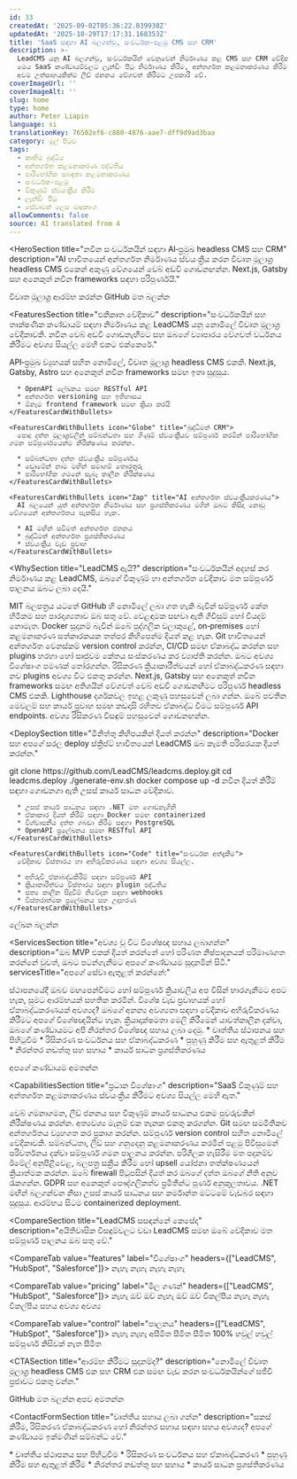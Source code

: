 ```yaml
---
id: 33
createdAt: '2025-09-02T05:36:22.839938Z'
updatedAt: '2025-10-29T17:17:31.168353Z'
title: 'SaaS සඳහා AI බලගන්වූ, සංවර්ධක-පළමු CMS සහ CRM'
description: >-
  LeadCMS යනු AI බලගන්වූ, සංවර්ධකයින් වෙනුවෙන් නිර්මාණය කළ CMS සහ CRM වේදිකාවක්.
  මෙය SaaS කණ්ඩායම්වලට ලැන්ඩිං පිටු නිර්මාණය කිරීම, අන්තර්ගත කළමනාකරණය කිරීම සහ
  අවම උත්සාහයකින්ම ලීඩ් ජනනය වේගවත් කිරීමට උපකාරී වේ.
coverImageUrl: ''
coverImageAlt: ''
slug: home
type: home
author: Peter Liapin
language: si
translationKey: 76502ef6-c880-4876-aae7-dff9d9ad3baa
category: මුල් පිටුව
tags:
  - කෘතිම බුද්ධිය
  - අන්තර්ගත කළමනාකරණ පද්ධතිය
  - පාරිභෝගික සබඳතා කළමනාකරණය
  - සංවර්ධක-පළමු
  - විකුණුම් ස්වයංක්‍රීය කිරීම
  - ලැන්ඩිං පිටු
  - සේවාවක් ලෙස මෘදුකාංග
allowComments: false
source: AI translated from 4
---
```


<HeroSection
  title="නවීන සංවර්ධකයින් සඳහා AI‑ප්‍රමුඛ headless CMS සහ CRM"
  description="AI භාවිතයෙන් අන්තර්ගත නිර්මාණය ස්වයංක්‍රීය කරන විවෘත මූලාශ්‍ර headless CMS එකෙන් අකුණු වේගයෙන් වෙබ් අඩවි ගොඩනඟන්න. Next.js, Gatsby සහ අනෙකුත් නවීන frameworks සඳහා පරිපූර්ණයි."
>
  <HeroBadge>විවෘත මූලාශ්‍ර</HeroBadge>
  <HeroButtons>
    <HeroButton href="#contact">ආරම්භ කරන්න</HeroButton>
    <HeroButton href="https://github.com/LeadCMS" variant="outline" icon="GitBranch" external>
      GitHub මත බලන්න
    </HeroButton>
  </HeroButtons>
  <HeroPreview image="/media/home/leadcms-preview.png" label="LeadCMS.AI Admin" />
</HeroSection>

<FeaturesSection
  title="එකීකෘත වේදිකාව"
  description="සංවර්ධකයින් සහ තාක්ෂණික කණ්ඩායම් සඳහා නිර්මාණය කළ LeadCMS යනු නොමිලේ විවෘත මූලාශ්‍ර වේදිකාවකි. නවීන වෙබ් අඩවි ගොඩනැඟීමට සහ ඔබගේ ව්‍යාපාරය වේගවත් වර්ධනය කිරීමට අවශ්‍ය සියල්ල මෙහි එකට එක්කෙරේ."
>
  <FeaturesSectionCards>
    <FeaturesCardWithBullets icon="Database" title="Headless CMS">
      API‑ප්‍රමුඛ ව්‍යුහයක් සහිත නොමිලේ, විවෘත මූලාශ්‍ර headless CMS එකකි. Next.js, Gatsby, Astro සහ අනෙකුත් නවීන frameworks සමඟ ඉතා සුදුසුය.

      * OpenAPI ලේඛනය සමඟ RESTful API
      * අන්තර්ගත versioning සහ ඉතිහාසය
      * ඕනෑම frontend framework සමඟ ක්‍රියා කරයි
    </FeaturesCardWithBullets>

    <FeaturesCardWithBullets icon="Globe" title="බුද්ධිමත් CRM">
      පොදු දත්ත මූලාශ්‍රවලින් සම්බන්ධතා සහ ගිණුම් ස්වයංක්‍රීයව සම්පූර්ණ කරමින් පාරිභෝගික ගමන සම්පූර්ණයෙන්ම නිරීක්ෂණය කරන්න.

      * සම්බන්ධතා දත්ත ස්වයංක්‍රීය සම්පූර්ණය
      * ඩොමේන් නාම මඟින් සමාගම් තොරතුරු
      * පාරිභෝගික ගමනේ සැබෑ කාලීන නිරීක්ෂණය
    </FeaturesCardWithBullets>

    <FeaturesCardWithBullets icon="Zap" title="AI අන්තර්ගත ස්වයංක්‍රීයකරණය">
      AI බලයෙන් යුත් අන්තර්ගත නිර්මාණය සහ ප්‍රශස්තිකරණය මගින් ඔබට කිසිදා නොවූ වේගයෙන් අන්තර්ගතය සැකසිය හැක.

      * AI මඟින් සවිමත් අන්තර්ගත ජනනය
      * බුද්ධිමත් අන්තර්ගත ප්‍රශස්තිකරණය
      * ස්වයංක්‍රීය වැඩ ප්‍රවාහ
    </FeaturesCardWithBullets>
  </FeaturesSectionCards>
</FeaturesSection>

<WhySection
  title="LeadCMS ඇයි?"
  description="සංවර්ධකයින් අදහස් කර නිර්මාණය කළ LeadCMS, ඔබගේ විකුණුම් හා අන්තර්ගත වේදිකාව මත සම්පූර්ණ පාලනය ඔබට ලබා දෙයි."
>
  <WhyReasonCard icon="Code" title="100% විවෘත මූලාශ්‍ර">
    MIT බලපත්‍රය යටතේ GitHub හි නොමිලේ ලබා ගත හැකි බැවින් සම්පූර්ණ කේත හිමිකම සහ පාරදෘශ්‍යතාව ඔබ සතු වේ. වෙළඳාමක සඟවා ඇති ගිවිසුම් හෝ වියදම් නොමැත.
  </WhyReasonCard>

  <WhyReasonCard icon="Server" title="ස්වයං‑භාරගත හෝ වලාකුළු">
    Docker සූදානම් බැවින් ඔබේ පුද්ගලික වලාකුළේ, on‑premises හෝ කළමනාකරණ සත්කාරකයක තත්පර කිහිපෙන්ම දියත් කළ හැක.
  </WhyReasonCard>

  <WhyReasonCard icon="GitBranch" title="සංවර්ධක‑ප්‍රථම කාර්ය ප්‍රවාහය">
    Git භාවිතයෙන් අන්තර්ගත වෙනස්කම් version control කරන්න, CI/CD සමඟ ඒකාබද්ධ කරන්න සහ plugins හරහා හෝ සෘජුවම කේතය සංස්කරණය කර ව්‍යාප්ති කරන්න.
  </WhyReasonCard>

  <WhyReasonCard icon="Package" title="මොඩියුලර් ව්‍යුහය">
    ඔබට අවශ්‍ය විශේෂාංග පමණක් තෝරගන්න. රිසිකරණ ක්‍රියාකාරීත්වයන් හෝ ඒකාබද්ධකරණ සඳහා නව plugins අවශ්‍ය විට එකතු කරන්න.
  </WhyReasonCard>

  <WhyReasonCard icon="Zap" title="අකුණු වේගයෙන් වෙබ් අඩවි">
    Next.js, Gatsby සහ අනෙකුත් නවීන frameworks සමඟ අතිශයින් වේගවත් වෙබ් අඩවි ගොඩනඟීමට පරිපූර්ණ headless CMS එකකි. Lighthouse දර්ශකවල ඉහළ ලකුණු පහසුවෙන් ලබා ගන්න.
  </WhyReasonCard>

  <WhyReasonCard icon="Globe" title="API‑ප්‍රථම නිර්මාණය">
    ඔබේ පවතින මෙවලම් සහ කාර්ය ප්‍රවාහ සමඟ කඩදාසි රහිතව ඒකාබද්ධ වීමට සම්පූර්ණ API endpoints. අවශ්‍ය රිසිකරණ විසඳුම් පහසුවෙන් ගොඩනඟන්න.
  </WhyReasonCard>
</WhySection>

<DeploySection
  title="මිනිත්තු කිහිපයකින් දියත් කරන්න"
  description="Docker සහ අපගේ සරල deploy ස්ක්‍රිප්ට් භාවිතයෙන් LeadCMS ඔබ කැමති පරිසරයක දියත් කරන්න."
>
  <DeployCommands>
git clone https://github.com/LeadCMS/leadcms.deploy.git
cd leadcms.deploy
./generate-env.sh
docker compose up -d
  </DeployCommands>

  <DeployCards>
    <FeaturesCardWithBullets icon="Server" title="තාක්ෂණික විශේෂාංග">
      නවීන දියත් කිරීම් සඳහා ගොඩනගා ඇති උසස් කාර්ය සාධන වේදිකාව.

      * උසස් කාර්ය සාධනය සඳහා .NET මත ගොඩනැගිනි
      * ඒකාකාර දියත් කිරීම් සඳහා Docker සමඟ containerized
      * විශ්වාසනීය දත්ත ගබඩා කිරීම සඳහා PostgreSQL
      * OpenAPI ප්‍රලේඛනය සමඟ RESTful API
    </FeaturesCardWithBullets>

    <FeaturesCardWithBullets icon="Code" title="සංවර්ධක අත්දැකීම">
      වේදිකාව විස්තාරය හා අභිරුචිකරණය සඳහා අවශ්‍ය සියල්ල.

      * අභිරුචි ඒකාබද්ධකිරීම් සඳහා සම්පූර්ණ API
      * ක්‍රියාකාරීත්වය විස්තාරය සඳහා plugin පද්ධතිය
      * සත්‍ය කාලීන සිදුවීම් නිවේදන සඳහා webhooks
      * විස්තරාත්මක ප්‍රලේඛනය සහ උදාහරණ
    </FeaturesCardWithBullets>
  </DeployCards>

  <DeployButton href="/docs">ලේඛන බලන්න</DeployButton>
</DeploySection>

<ServicesSection
  title="අවශ්‍ය වූ විට විශේෂඥ සහාය ලබාගන්න"
  description="ඔබ MVP එකක් දියත් කරන්නේ හෝ පරිණත නිෂ්පාදනයක් පරිමාණගත කරන්නේ වුවත්, ඔබට පටන්ගැනීමට අපගේ කණ්ඩායම සූදානමින් සිටී."
  servicesTitle="අපගේ සේවා ඇතුළත් කරන්නේ:"
>
  <ServiceCard icon="Settings" title="වෘත්තීය පිහිටුවීම">
    ස්ථාපනයේදී ඔබව මඟපෙන්වීමට හෝ සම්පූර්ණ ක්‍රියාවලිය අප විසින් භාරගැනීමට අපට හැක, සුමට ආරම්භයක් සහතික කරමින්.
  </ServiceCard>

  <ServiceCard icon="Code" title="රිසිකරණ සංවර්ධනය">
    විශේෂ වැඩ ප්‍රවාහයක් හෝ ඒකාබද්ධකරණයක් අවශ්‍යද? ඔබගේ අනන්‍ය අවශ්‍යතා සඳහා වේදිකාව අභිරුචිකරණය කිරීමට අපගේ විශේෂඥයින්ට හැක.
  </ServiceCard>

  <ServiceCard icon="ShieldCheck" title="නිරන්තර සහාය">
    ක්‍රියාදාක්ෂමතා මෙලි කිරීමෙන් යාවත්කාලීන දක්වා, ඔබගේ කණ්ඩායමට අපි නිරන්තර විශේෂඥ සහාය ලබා දෙමු.
  </ServiceCard>

  <ServiceList>
    * වෘත්තීය ස්ථාපනය සහ පිහිටුවීම
    * රිසිකරණ සංවර්ධනය සහ ඒකාබද්ධකරණ
    * පුහුණු කිරීම සහ ඇතුළත් කිරීම
    * නිරන්තර නඩත්තු සහ සහාය
    * කාර්ය සාධන ප්‍රශස්තිකරණය
  </ServiceList>

  <ServiceButton href="#contact-form">අපගේ කණ්ඩායම අමතන්න</ServiceButton>
</ServicesSection>

<CapabilitiesSection
  title="ප්‍රධාන විශේෂාංග"
  description="SaaS විකුණුම් සහ අන්තර්ගත කළමනාකරණය ස්වයංක්‍රීය කිරීමට අවශ්‍ය සියල්ල මෙහි ඇත."
>
  <CapabilityCard icon="Zap" title="එකීකෘත ඩෑෂ්බෝඩ්">
    වෙබ් ගමනාගමන, ලීඩ් ජනනය සහ විකුණුම් කාර්ය සාධනය එකම පුවරුවකින් නිරීක්ෂණය කරන්න. අත්‍යවශ්‍ය මැනුම් එක තැනක එකතු කරගන්න.
  </CapabilityCard>

  <CapabilityCard icon="Database" title="විවෘත මූලාශ්‍ර headless CMS">
    Git සමඟ සමමිතිකව අන්තර්ගතය ව්‍යුහගත කර ප්‍රකාශ කරන්න. සම්පූර්ණ version control සහිත නොමිලේ වේදිකාවකි.
  </CapabilityCard>

  <CapabilityCard icon="Globe" title="එකාබද්ධ CRM පද්ධතිය">
    සම්බන්ධතා, ලීඩ් සහ ගනුදෙනු කළමනාකරණය කරමින් පළමු පිවිසුමෙන් පරිවර්තනය දක්වා සම්පූර්ණ ගමන පාලනය කරන්න.
  </CapabilityCard>

  <CapabilityCard icon="Settings" title="විකුණුම් ස්වයංක්‍රීයකරණය">
    පරිශීලක හැසිරීම මත පදනම්ව ඊමේල් අනුපිළිවෙළ, බලපත්‍ර සක්‍රීය කිරීම හෝ upsell යෝජනා තත්ක්ෂණයෙන් ක්‍රියාත්මක කරන්න.
  </CapabilityCard>

  <CapabilityCard icon="ShieldCheck" title="ආරක්ෂිත සහ අනුකූල">
    ඔබේ firewall පිටුපසින් දියත් කර ඔබගේ දත්ත ඔබගේ නීති අනුව රැකගන්න. GDPR සහ අනෙකුත් පෞද්ගලිකත්ව ප්‍රමිතීන්ට පූර්ණ අනුකූලතාවය.
  </CapabilityCard>

  <CapabilityCard icon="Server" title="වේගවත්. ඉවහල්. පරිමාණගත.">
    .NET මඟින් බලගන්වන නිසා උසස් කාර්ය සාධනය සහ කර්මාන්ත මට්ටමේ වැඩබර සඳහා සුදුසුය. ආරම්භය සිටම containerized deployment.
  </CapabilityCard>
</CapabilitiesSection>

<CompareSection
  title="LeadCMS සසඳන්නේ කෙසේද"
  description="අයිතිවාසික විසඳුම්වලට වඩා LeadCMS සමඟ ඔබේ වේදිකාව මත සම්පූර්ණ පාලනය ඔබ සතු වේ."
>
  <CompareTab value="features" label="විශේෂාංග" headers={["LeadCMS", "HubSpot", "Salesforce"]}>
    <CompareRow label="CMS">
      <CompareCell icon="check" />
      <CompareCell icon="check" />
      <CompareCell icon="check" />
    </CompareRow>
    <CompareRow label="CRM">
      <CompareCell icon="check" />
      <CompareCell icon="check" />
      <CompareCell icon="check" />
    </CompareRow>
    <CompareRow label="ස්වයං-භාරගත">
      <CompareCell icon="check" />
      <CompareCell>නැහැ</CompareCell>
      <CompareCell>නැහැ</CompareCell>
    </CompareRow>
    <CompareRow label="විවෘත මූලාශ්‍ර">
      <CompareCell icon="check" />
      <CompareCell>නැහැ</CompareCell>
      <CompareCell>නැහැ</CompareCell>
    </CompareRow>
  </CompareTab>

  <CompareTab value="pricing" label="මිල ගණන්" headers={["LeadCMS", "HubSpot", "Salesforce"]}>
    <CompareRow label="ප්‍රති පරිශීලක ගාස්තු">
      <CompareCell>නැහැ</CompareCell>
      <CompareCell>ඔව්</CompareCell>
      <CompareCell>ඔව්</CompareCell>
    </CompareRow>
    <CompareRow label="විශේෂාංග අවහිර කිරීම්">
      <CompareCell>නැහැ</CompareCell>
      <CompareCell>ඔව්</CompareCell>
      <CompareCell>ඔව්</CompareCell>
    </CompareRow>
    <CompareRow label="එක්වර වියදම">
      <CompareCell>විකල්පීය</CompareCell>
      <CompareCell>නැහැ</CompareCell>
      <CompareCell>නැහැ</CompareCell>
    </CompareRow>
    <CompareRow label="දායකත්වය">
      <CompareCell>විකල්පීය සහය</CompareCell>
      <CompareCell>අවශ්‍ය</CompareCell>
      <CompareCell>අවශ්‍ය</CompareCell>
    </CompareRow>
  </CompareTab>

  <CompareTab value="control" label="පාලනය" headers={["LeadCMS", "HubSpot", "Salesforce"]}>
    <CompareRow label="මූලාශ්‍ර කේත ප්‍රවේශය">
      <CompareCell icon="check" />
      <CompareCell>නැහැ</CompareCell>
      <CompareCell>නැහැ</CompareCell>
    </CompareRow>
    <CompareRow label="රිසිකරණ විස්තාර">
      <CompareCell>අසීමිත</CompareCell>
      <CompareCell>සීමිත</CompareCell>
      <CompareCell>සීමිත</CompareCell>
    </CompareRow>
    <CompareRow label="දත්ත හිමිකම්">
      <CompareCell>100%</CompareCell>
      <CompareCell>හවුල්</CompareCell>
      <CompareCell>හවුල්</CompareCell>
    </CompareRow>
    <CompareRow label="දියත් කිරීමේ පාලනය">
      <CompareCell>සම්පූර්ණ</CompareCell>
      <CompareCell>කිසිවක් නැත</CompareCell>
      <CompareCell>සීමිත</CompareCell>
    </CompareRow>
  </CompareTab>
</CompareSection>

<CTASection
  title="ආරම්භ කිරීමට සූදානම්ද?"
  description="නොමිලේ විවෘත මූලාශ්‍ර headless CMS එක සහ CRM එක සමඟ වැඩ කරන සංවර්ධකයින්ගේ සජීවී ප්‍රජාවට එකතු වන්න."
>
  <CTAButton href="https://github.com/LeadCMS" icon="GitBranch">GitHub මත බලන්න</CTAButton>
  <CTAButton href="#contact-form">අපව අමතන්න</CTAButton>
</CTASection>

<ContactFormSection
  title="වෘත්තීය සහාය ලබා ගන්න"
  description="සකස් කිරීම, රිසිකරණ ඒකාබද්ධකරණ හෝ නිරන්තර සහාය සඳහා සහය අවශ්‍යද? අපගේ කණ්ඩායම ඉක්මණින් සම්බන්ධ වේ."
>
  <ContactFormServiceList title="අපගේ සේවා ඇතුළත් කරන්නේ:">
    * වෘත්තීය ස්ථාපනය සහ පිහිටුවීම
    * රිසිකරණ සංවර්ධනය සහ ඒකාබද්ධකරණ
    * පුහුණු කිරීම සහ ඇතුළත් කිරීම
    * නිරන්තර නඩත්තු සහ සහාය
    * කාර්ය සාධන ප්‍රශස්තිකරණය
  </ContactFormServiceList>

  <ContactForm>
    <ContactUs />
  </ContactForm>
</ContactFormSection>
